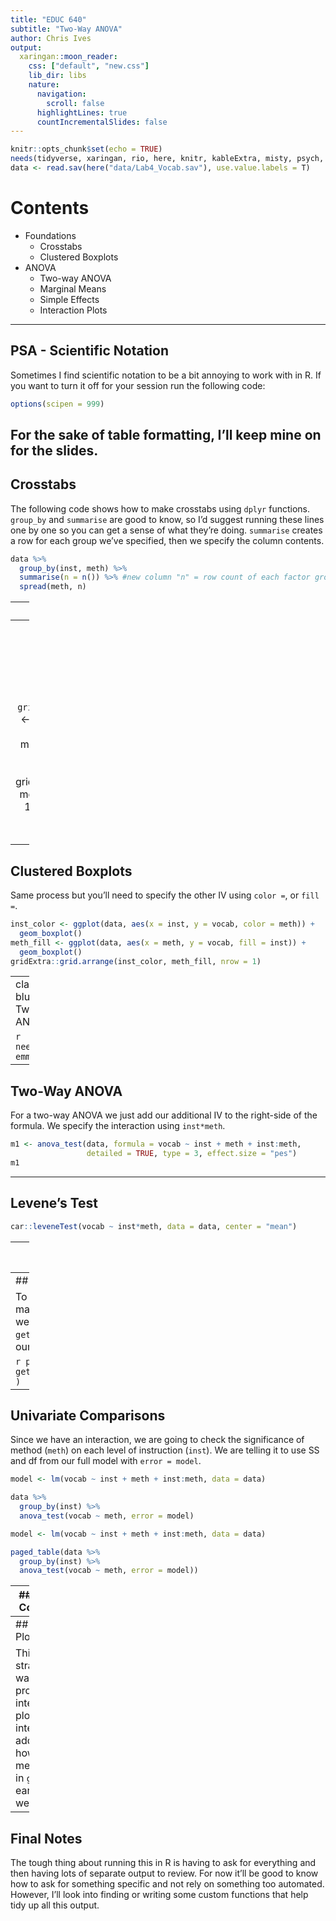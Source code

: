 ```yaml
---
title: "EDUC 640"
subtitle: "Two-Way ANOVA"
author: Chris Ives
output: 
  xaringan::moon_reader:
    css: ["default", "new.css"]
    lib_dir: libs
    nature:
      navigation:
        scroll: false
      highlightLines: true
      countIncrementalSlides: false
---
```


```r
knitr::opts_chunk$set(echo = TRUE)
needs(tidyverse, xaringan, rio, here, knitr, kableExtra, misty, psych, rmarkdown)
data <- read.sav(here("data/Lab4_Vocab.sav"), use.value.labels = T)
```

# Contents

* Foundations
  + Crosstabs
  + Clustered Boxplots

* ANOVA
  + Two-way ANOVA
  + Marginal Means
  + Simple Effects
  + Interaction Plots

---

## PSA - Scientific Notation

Sometimes I find scientific notation to be a bit annoying to work with in R. If you want to turn it off for your session run the following code:
```r
options(scipen = 999)
```

For the sake of table formatting, I'll keep mine on for the slides.
---
## Crosstabs

The following code shows how to make crosstabs using `dplyr` functions. `group_by` and `summarise` are good to know, so I'd suggest running these lines one by one so you can get a sense of what they're doing. `summarise` creates a row for each group we've specified, then we specify the column contents.
``` r
data %>% 
  group_by(inst, meth) %>% 
  summarise(n = n()) %>% #new column "n" = row count of each factor grouping
  spread(meth, n) 
```

---
## Check Descriptives

```r
rmarkdown::paged_table(
  describe(data)
  )
```
---
## Separate Boxplots

Since we already covered normal boxplots, I'll just demonstrate a way to plot multiple boxplots if the need every arises. You'll need the `gridExtra` package.
```r
inst_plot <- ggplot(data, aes(x = inst, y = vocab)) +
  geom_boxplot()
meth_plot <- ggplot(data, aes(x = meth, y = vocab)) +
  geom_boxplot()
gridExtra::grid.arrange(inst_plot, meth_plot, nrow = 1) ## nrow = 1 so they are arranged side by side

```

---
## Clustered Boxplots
Same process but you'll need to specify the other IV using `color =`, or `fill =`.
```r
inst_color <- ggplot(data, aes(x = inst, y = vocab, color = meth)) +
  geom_boxplot()
meth_fill <- ggplot(data, aes(x = meth, y = vocab, fill = inst)) +
  geom_boxplot()
gridExtra::grid.arrange(inst_color, meth_fill, nrow = 1)

```

---
class: inverse-blue middle
# Two-Way ANOVA

```r
needs(rstatix, emmeans)
```
---

## Two-Way ANOVA
For a two-way ANOVA we just add our additional IV to the right-side of the formula. We specify the interaction using `inst*meth`.
```r
m1 <- anova_test(data, formula = vocab ~ inst + meth + inst:meth, 
                 detailed = TRUE, type = 3, effect.size = "pes")
m1


```
---

## Levene's Test
```r
car::leveneTest(vocab ~ inst*meth, data = data, center = "mean")

```

---
## Marginal Means

To get estimated marginal means for an interaction, we need to group by one of the IVs and then run our `emmeans_test` with the other. This just gives us the mean differences and significance tests.

```r
means <- data %>%
  group_by(meth) %>% 
 emmeans_test(vocab ~ inst, p.adjust.method = "holm", detailed = TRUE)
paged_table(means)

```
---
## Marginal Means

To get the actual marginal means, we just run `get_emmeans()` on our `means` object.

```r
paged_table(
  get_emmeans(means)
)
```

---
## Univariate Comparisons

Since we have an interaction, we are going to check the significance of method (`meth`) on each level of instruction (`inst`). We are telling it to use SS and df from our full model with `error = model`.
``` r
model <- lm(vocab ~ inst + meth + inst:meth, data = data)

data %>%
  group_by(inst) %>%
  anova_test(vocab ~ meth, error = model)
```

``` r
model <- lm(vocab ~ inst + meth + inst:meth, data = data)

paged_table(data %>%
  group_by(inst) %>%
  anova_test(vocab ~ meth, error = model))

```
---
## Univariate Comparisons

We can instead test the effect of *instruction* on each level of *method* by switching the two IVs.

``` r
data %>%
  group_by(meth) %>%
  anova_test(vocab ~ inst, error = model)
```
---
## Interaction Plots

This the most straightforward way to produce an interaction plot. For those interested, I'll add a slide on how to extract means for use in `ggplot` by early next week.
```r
with(data, {
interaction.plot(x.factor = inst,
                 trace.factor = meth,
                 response = vocab,
                 type = "l")
})
```
---

## Final Notes
The tough thing about running this in R is having to ask for everything and then having lots of separate output to review. For now it'll be good to know how to ask for something specific and not rely on something too automated. However, I'll look into finding or writing some custom functions that help tidy up all this output.